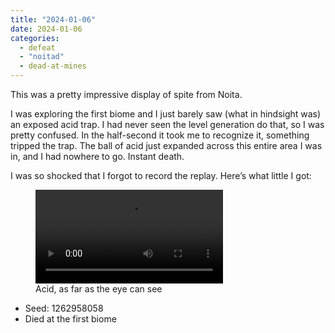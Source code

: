 ```yaml
---
title: "2024-01-06"
date: 2024-01-06
categories:
  - defeat
  - "noitad"
  - dead-at-mines
---
```


This was a pretty impressive display of spite from Noita. 

I was exploring the first biome and I just barely saw (what in hindsight was) an exposed acid trap.
I had never seen the level generation do that, so I was pretty confused.
In the half-second it took me to recognize it, something tripped the trap. The ball of acid just expanded
across this entire area I was in, and I had nowhere to go. Instant death.

I was so shocked that I forgot to record the replay. Here's what little I got:

![Acid, as far as the eye can see](2024-01-06/acid.webm)

- Seed: 1262958058
- Died at the first biome